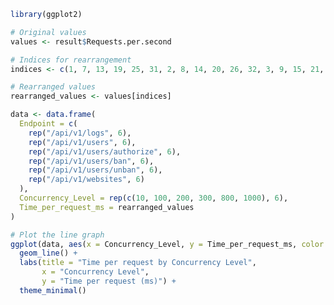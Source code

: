 ```r
library(ggplot2)
```

```r

# Original values
values <- result$Requests.per.second

# Indices for rearrangement
indices <- c(1, 7, 13, 19, 25, 31, 2, 8, 14, 20, 26, 32, 3, 9, 15, 21, 27, 33, 4, 10, 16, 22, 28, 34, 5, 11, 17, 23, 29, 35, 6, 12, 18, 24, 30, 36)

# Rearranged values
rearranged_values <- values[indices]

data <- data.frame(
  Endpoint = c(
    rep("/api/v1/logs", 6),
    rep("/api/v1/users", 6),
    rep("/api/v1/users/authorize", 6),
    rep("/api/v1/users/ban", 6),
    rep("/api/v1/users/unban", 6),
    rep("/api/v1/websites", 6)
  ),
  Concurrency_Level = rep(c(10, 100, 200, 300, 800, 1000), 6),
  Time_per_request_ms = rearranged_values
)

# Plot the line graph
ggplot(data, aes(x = Concurrency_Level, y = Time_per_request_ms, color = Endpoint, group = Endpoint)) +
  geom_line() +
  labs(title = "Time per request by Concurrency Level",
       x = "Concurrency Level",
       y = "Time per request (ms)") +
  theme_minimal()

```

